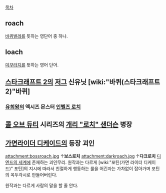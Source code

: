 [[목차]]

== roach ==
[[바퀴벌레]]를 뜻하는 영단어 중 하나.
== loach ==
[[미꾸라지]]를 뜻하는 영어 단어.

== [[스타크래프트 2]]의 [[저그]] 신유닛 [wiki:"바퀴(스타크래프트2)"바퀴] ==
=== [[유희왕]]의 엑시즈 몬스터 [[인벨즈 로치]] ===
== [[콜 오브 듀티]] 시리즈의 [[개리 "로치" 샌더슨]] 병장 ==
== [[가면라이더 디케이드]]의 등장 괴인 ==
attachment:bossroach.jpg
↑'''보스로치'''
attachment:darkroach.jpg
↑'''다크로치'''
[[디엔드의 세계]]에 존재하는 괴인무리.
원작과는 다르게 [wiki:"포틴(가면 라이더 디케이드)" 포틴]의 지시에 따라서 친절하게 행동하는 룰을 어긴자는 가차없이 잡아가며 포틴의 꼭두각시로 만들어버린다.

원작과는 다르게 사람의 말을 할 줄 안다.
